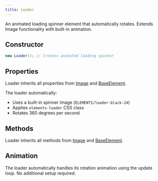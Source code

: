 ```yaml
---
title: Loader
---
```



An animated loading spinner element that automatically rotates. Extends Image functionality with built-in animation.

## Constructor

```csharp
new Loader(); // Creates animated loading spinner
```

## Properties

Loader inherits all properties from [Image](/docs/elements/image) and [BaseElement](/docs/elements/base-element).

The loader automatically:
- Uses a built-in spinner image (`ELEMENTS/loader-black-24`)
- Applies `elements-loader` CSS class
- Rotates 360 degrees per second

## Methods

Loader inherits all methods from [Image](/docs/elements/image) and [BaseElement](/docs/elements/base-element).

## Animation

The loader automatically handles its rotation animation using the update loop. No additional setup required.
